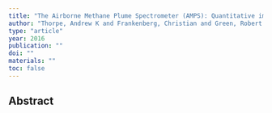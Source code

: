 ```yaml
---
title: "The Airborne Methane Plume Spectrometer (AMPS): Quantitative imaging of methane plumes in real time"
author: "Thorpe, Andrew K and Frankenberg, Christian and Green, Robert O and Thompson, David R and Aubrey, Andrew D and Mouroulis, Pantazis and Eastwood, Michael L and Matheou, Georgios"
type: "article"
year: 2016
publication: ""
doi: ""
materials: ""
toc: false
---
```


## Abstract

